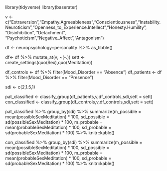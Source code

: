 library(tidyverse)
library(baserater)

v <- c("Extraversion","Empathy.Agreeableness","Conscientiousness","Instability.Neuroticism","Openness_to_Experience.Intellect","Honesty.Humility",
       "Disinhibition", "Detachment", "Psychoticism","Negative_Affect","Antagonism")

df <- neuropsychology::personality %>% as_tibble()

df<- df %>%
  mutate_at(v, ~(-.))
sett <- create_settings(quo(Sex),quo(Meditation))

df_controls <- df %>% filter(Mood_Disorder == "Absence")
df_patients <- df %>% filter(Mood_Disorder == "Presence")


sdi <- c(2,1.5,1)

pat_classified <- classify_group(df_patients,v,df_controls,sdi,sett = sett)
con_classified <- classify_group(df_controls,v,df_controls,sdi,sett = sett)


pat_classified %>%
  group_by(sdi) %>%
  summarize(m_possible = mean(possibleSexMeditation) * 100,
            sd_possible = sd(possibleSexMeditation) * 100,
            m_probable = mean(probableSexMeditation) * 100,
            sd_probable = sd(probableSexMeditation) * 100) %>% 
            knitr::kable()

con_classified %>%
  group_by(sdi) %>%
  summarize(m_possible = mean(possibleSexMeditation) * 100,
            sd_possible = sd(possibleSexMeditation) * 100,
            m_probable = mean(probableSexMeditation) * 100,
            sd_probable = sd(probableSexMeditation) * 100) %>% 
            knitr::kable()
